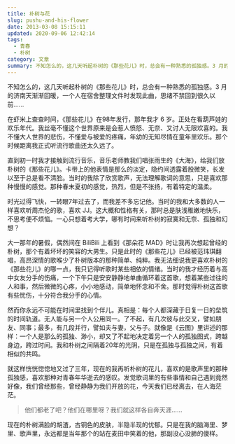 ```yaml
---
title: 朴树与花
slug: pushu-and-his-flower
date: 2013-03-08 15:15:11
updated: 2020-09-06 12:42:14
tags:
  - 青春
  - 朴树
category: 文章
summary: 不知怎么的，这几天听起朴树的《那些花儿》时，总会有一种熟悉的孤独感。3 月的济南天渐渐回暖，一个人在宿舍整理文件时发现此曲，思绪不禁回到很久以前……
---
```


不知怎么的，这几天听起朴树的《那些花儿》时，总会有一种熟悉的孤独感。3 月的济南天渐渐回暖，一个人在宿舍整理文件时发现此曲，思绪不禁回到很久以前……

在虾米上查查时间，《那些花儿》在98年发行，那年我才 6 岁。正处在看葫芦娃的欢乐年代。我丝毫不懂这个世界原来是会惹人愤怒、无奈、又讨人无限欢喜的。我不懂大人世界的悲伤，不懂爱与被爱的疼痛，年幼的无知尽情在童年里欢乐。那个时候距离我正式听流行歌曲还太久远了。

直到初一时我才接触到流行音乐，音乐老师教我们唱张雨生的《大海》，给我们放朴树的《那些花儿》。卡带上的他表情是那么的淡定，隐约间透露着股微笑，长发以至于总是看不清脸。当时的我除了欣赏歌声，无法理解歌词的意思，只是喜欢那种慢慢的感觉。那种春末夏初的感觉，热烈，但是不张扬，有着特定的温柔。

时光过得飞快，一转眼7年过去了，而我差不多忘记他。当时的我和大多数的人一样喜欢听周杰伦的歌，喜欢 JJ。这大概和性格有关，那时总是肤浅稚嫩地快乐，不思考便不烦恼。一心只想着考大学，哪有时间来听朴树的寂寞和无奈、孤独和幻想？

大一那年的暑假，偶然间在 BiliBili 上看到《那朵花 MAD》时让我再次想起曾经的朴树，那个有着坏坏的笑容的大男生。只是此时的《那些花儿》已经被范玮琪翻唱，高昂深情的歌喉少了朴树版本的那种简单、纯粹。我无法细说我更喜欢朴树的《那些花儿》的哪一点，我只记得听歌时某些相依的情绪。当时的我才经历着与高中女友分手的伤痛，一个下午只是安安静静地单曲循环着这首歌，想着某些过往的人和事，然后微微的心疼，小小地感动，简单地怀念和不舍。那时觉得朴树这首歌有些忧伤，十分符合我分手的心情。

然而你永远不可能在时间里找到个伴儿。真相是：每个人都深藏于日复一日的垒筑的时间轨道。无人能与另一个人公用同一。了不起，有几次彼与此交叉，譬如朋友、同事；最多，有几段并行，譬如夫与妻，父与子。就像是《云图》里讲述的那样：一个人是那么的孤独、渺小，却又了不起地决定着另一个人的孤独图式，跨越身边，跨过时间。我和朴树之间隔着20年的光阴，只是在孤独与孤独之间，有着相似的共鸣。

就这样恍恍惚惚地又过了三年，现在的我再听朴树的花儿，喜欢的是歌声里的那种孤独感，喜欢那种对青春年华逝去的感叹。发觉歌词里的有些事情和自己遇到竟然好像，我们曾经那些，曾经静静为我们开放的花，今天我们已经离去，在人海茫茫。

>他们都老了吧？他们在哪里呀？我们就这样各自奔天涯……

现在的朴树满脸的胡渣，古铜色的皮肤，半隐半现的忧郁。只是在我的脑海里、梦里、歌声里，永远都是当年那个的站在麦田中笑着的他，那副没心没肺的傻样。
